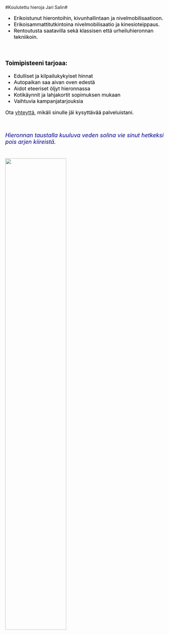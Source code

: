 <br>
<br>

#Koulutettu hieroja Jari Salin#

<font size="3" color="black">

 - Erikoistunut hierontoihin, kivunhallintaan ja nivelmobilisaatioon.
 - Erikoisammattitutkintoina nivelmobilisaatio ja kinesioteippaus.
 - Rentoutusta saatavilla sekä klassisen että urheiluhieronnan tekniikoin. 

<br>

### Toimipisteeni tarjoaa: ###

  - Edulliset ja kilpailukykyiset hinnat 
  - Autopaikan saa aivan oven edestä 
  - Aidot eteeriset öljyt hieronnassa
  - Kotikäynnit ja lahjakortit sopimuksen mukaan
  - Vaihtuvia kampanjatarjouksia

Ota [yhteyttä](yhteystiedot.html), mikäli sinulle jäi kysyttävää palveluistani.

<br>

<font size="4" color="darkblue">   _Hieronnan taustalla kuuluva veden solina vie sinut hetkeksi pois arjen kiireistä._
<h6><img  src="Figs/jari1.png" style="width:62%; margin-right: 20px" align="left"/> </h6>
